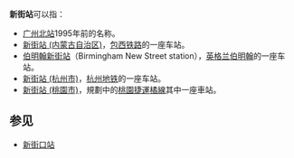 '''新街站'''可以指：
*[[广州北站|广州北站]]1995年前的名称。
*[[新街站_(内蒙古自治区)|新街站 (内蒙古自治区)]]，[[包西铁路|包西铁路]]的一座车站。
*[[伯明翰新街站|伯明翰新街站]]（Birmingham New Street station），[[英格兰|英格兰]][[伯明翰|伯明翰]]的一座车站。
*[[新街站_(杭州市)|新街站 (杭州市)]]，[[杭州地铁|杭州地铁]]的一座车站。
*[[新街站_(桃園市)|新街站 (桃園市)]]，規劃中的[[桃園捷運|桃園捷運]][[桃園捷運橘線|橘線]]其中一座車站。

== 参见 ==
*[[新街口站|新街口站]]
{{disambig|cat=三字車站名消歧義}}